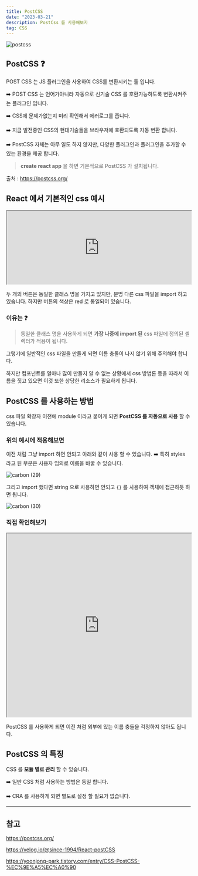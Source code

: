 ```yaml
---
title: PostCSS
date: "2023-03-21"
description: PostCss 를 사용해보자
tag: CSS
---
```


![postcss](https://user-images.githubusercontent.com/87301268/226647427-a8be3ff0-7424-4d32-8e92-de4bd663e8f1.png)

## PostCSS ❓

POST CSS 는 JS 플러그인을 사용하여 CSS를 변환시키는 툴 입니다.

➡️ POST CSS 는 언어가아니라 자동으로 신기술 CSS 를 호환가능하도록 변환시켜주는 플러그인 입니다.

➡️ CSS에 문제가없는지 미리 확인해서 에러로그를 줍니다.

➡️ 지금 발전중인 CSS의 현대기술들을 브라우저에 호환되도록 자동 변환 합니다.

➡️ PostCSS 자체는 아무 일도 하지 않지만, 다양한 플러그인과 플러그인을 추가할 수 있는 환경을 제공 합니다.

> **create react app** 을 하면 기본적으로 PostCSS 가 설치됩니다.

출처 : https://postcss.org/

## React 에서 기본적인 css 예시

<iframe
    src="https://codesandbox.io/embed/postcss-1-i0u18t?fontsize=14&hidenavigation=1&theme=dark"
    width="100%"
    height="200px"
></iframe>

두 개의 버튼은 동일한 클래스 명을 가지고 있지만, 분명 다른 css 파일을 import 하고 있습니다.
하지만 버튼의 색상은 red 로 통일되어 있습니다.

### 이유는 ❓

> 동일한 클래스 명을 사용하게 되면 **가장 나중에 import 된** css 파일에 정의된 셀렉터가 적용이 됩니다.

그렇기에 일반적인 css 파일을 만들게 되면 이름 충돌이 나지 않기 위해 주의해야 합니다.

하지만 컴포넌트를 얼마나 많이 만들지 알 수 없는 상황에서 css 방법론 등을 따라서 이름을 짓고 있으면 이것 또한 상당한 리소스가 필요하게 됩니다.

## PostCSS 를 사용하는 방법

css 파일 확장자 이전에 module 이라고 붙이게 되면 **PostCSS 를 자동으로 사용** 할 수 있습니다.

### 위의 예시에 적용해보면

이전 처럼 그냥 import 하면 안되고 아래와 같이 사용 할 수 있습니다.
➡️ 특히 styles 라고 된 부분은 사용자 임의로 이름을 바꿀 수 있습니다.

![carbon (29)](https://user-images.githubusercontent.com/87301268/226674843-9cf37143-3c98-495f-baed-d4ad095f2317.png)

그리고 import 했다면 string 으로 사용하면 안되고 `{}` 를 사용하여 객체에 접근하듯 하면 됩니다.

![carbon (30)](https://user-images.githubusercontent.com/87301268/226676120-d671c2cc-3995-4755-b527-2f6e54dfaba8.png)

### 직접 확인해보기

<iframe
    src="https://codesandbox.io/embed/postcss-2-dxxlw9?fontsize=14&hidenavigation=1&theme=dark"
    width="100%"
    height="500px"
></iframe>

PostCSS 를 사용하게 되면 이전 처럼 외부에 있는 이름 충돌을 걱정하지 않아도 됩니다.

## PostCSS 의 특징

CSS 를 **모듈 별로 관리** 할 수 있습니다.

➡️ 일반 CSS 처럼 사용하는 방법은 동일 합니다.

➡️ CRA 를 사용하게 되면 별도로 설정 할 필요가 없습니다.

---

## 참고

https://postcss.org/

https://velog.io/@since-1994/React-postCSS

https://yoonjong-park.tistory.com/entry/CSS-PostCSS-%EC%9E%A5%EC%A0%90
